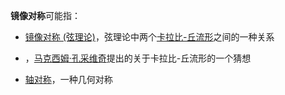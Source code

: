 '''镜像对称'''可能指：

*[[镜像对称_(弦理论)|镜像对称 (弦理论)]]，弦理论中两个[[卡拉比-丘流形|卡拉比-丘流形]]之间的一种关系
*{{link-en|同调镜像对称|Homological mirror symmetry}}，[[马克西姆·孔采维奇|马克西姆·孔采维奇]]提出的关于卡拉比-丘流形的一个猜想
*[[轴对称|轴对称]]，一种几何对称

{{消歧义|Cat=四字消歧义}}